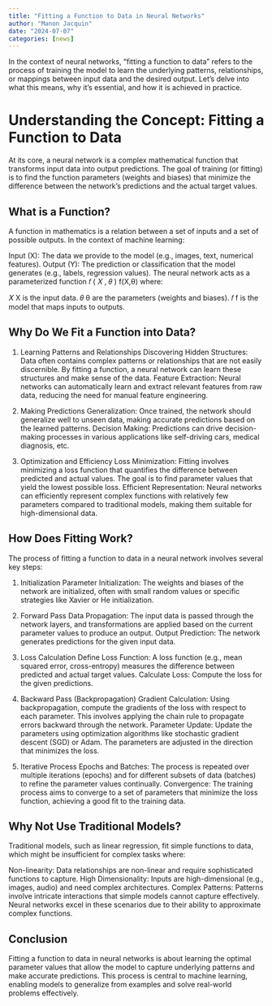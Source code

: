 ```yaml
---
title: "Fitting a Function to Data in Neural Networks"
author: "Manon Jacquin"
date: "2024-07-07"
categories: [news]
---
```




In the context of neural networks, "fitting a function to data" refers to the process of training the model to learn the underlying patterns, relationships, or mappings between input data and the desired output. Let’s delve into what this means, why it’s essential, and how it is achieved in practice.

# Understanding the Concept: Fitting a Function to Data
At its core, a neural network is a complex mathematical function that transforms input data into output predictions. The goal of training (or fitting) is to find the function parameters (weights and biases) that minimize the difference between the network's predictions and the actual target values.

## What is a Function?
A function in mathematics is a relation between a set of inputs and a set of possible outputs. In the context of machine learning:

Input (X): The data we provide to the model (e.g., images, text, numerical features).
Output (Y): The prediction or classification that the model generates (e.g., labels, regression values).
The neural network acts as a parameterized function
𝑓
(
𝑋
,
𝜃
)
f(X,θ) where:

𝑋
X is the input data.
𝜃
θ are the parameters (weights and biases).
𝑓
f is the model that maps inputs to outputs.

## Why Do We Fit a Function into Data?

1. Learning Patterns and Relationships
Discovering Hidden Structures: Data often contains complex patterns or relationships that are not easily discernible. By fitting a function, a neural network can learn these structures and make sense of the data.
Feature Extraction: Neural networks can automatically learn and extract relevant features from raw data, reducing the need for manual feature engineering.

2. Making Predictions
Generalization: Once trained, the network should generalize well to unseen data, making accurate predictions based on the learned patterns.
Decision Making: Predictions can drive decision-making processes in various applications like self-driving cars, medical diagnosis, etc.

3. Optimization and Efficiency
Loss Minimization: Fitting involves minimizing a loss function that quantifies the difference between predicted and actual values. The goal is to find parameter values that yield the lowest possible loss.
Efficient Representation: Neural networks can efficiently represent complex functions with relatively few parameters compared to traditional models, making them suitable for high-dimensional data.

## How Does Fitting Work?
The process of fitting a function to data in a neural network involves several key steps:

1. Initialization
Parameter Initialization: The weights and biases of the network are initialized, often with small random values or specific strategies like Xavier or He initialization.

2. Forward Pass
Data Propagation: The input data is passed through the network layers, and transformations are applied based on the current parameter values to produce an output.
Output Prediction: The network generates predictions for the given input data.

3. Loss Calculation
Define Loss Function: A loss function (e.g., mean squared error, cross-entropy) measures the difference between predicted and actual target values.
Calculate Loss: Compute the loss for the given predictions.

4. Backward Pass (Backpropagation)
Gradient Calculation: Using backpropagation, compute the gradients of the loss with respect to each parameter. This involves applying the chain rule to propagate errors backward through the network.
Parameter Update: Update the parameters using optimization algorithms like stochastic gradient descent (SGD) or Adam. The parameters are adjusted in the direction that minimizes the loss.

5. Iterative Process
Epochs and Batches: The process is repeated over multiple iterations (epochs) and for different subsets of data (batches) to refine the parameter values continually.
Convergence: The training process aims to converge to a set of parameters that minimize the loss function, achieving a good fit to the training data.

## Why Not Use Traditional Models?
Traditional models, such as linear regression, fit simple functions to data, which might be insufficient for complex tasks where:

Non-linearity: Data relationships are non-linear and require sophisticated functions to capture.
High Dimensionality: Inputs are high-dimensional (e.g., images, audio) and need complex architectures.
Complex Patterns: Patterns involve intricate interactions that simple models cannot capture effectively.
Neural networks excel in these scenarios due to their ability to approximate complex functions.

## Conclusion
Fitting a function to data in neural networks is about learning the optimal parameter values that allow the model to capture underlying patterns and make accurate predictions. This process is central to machine learning, enabling models to generalize from examples and solve real-world problems effectively.

